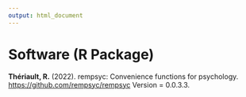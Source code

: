 ```yaml
---
output: html_document
---
```


# Software (R Package)

**Thériault, R.** (2022). rempsyc: Convenience functions for psychology. <https://github.com/rempsyc/rempsyc> Version = 0.0.3.3.